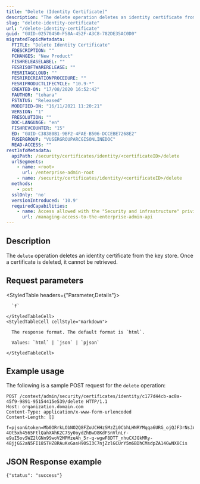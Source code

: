 ```yaml
---
title: "Delete (Identity Certificate)"
description: "The delete operation deletes an identity certificate from the deployment's key store."
slug: "delete-identity-certificate"
url: "/delete-identity-certificate"
guid: "GUID-02570450-F58A-452F-A3C8-782DE35AC0D0"
migratedTopicMetadata:
  FTITLE: "Delete Identity Certificate"
  FDESCRIPTION: ""
  FCHANGES: "New Product"
  FISHRELEASELABEL: ""
  FESRISOFTWARERELEASE: ""
  FESRITAGCLOUD: ""
  FESRIRECREATIONPROCEDURE: ""
  FESRIPRODUCTLIFECYCLE: "10.9-*"
  CREATED-ON: "17/08/2020 16:52:42"
  FAUTHOR: "tohara"
  FSTATUS: "Released"
  MODIFIED-ON: "16/11/2021 11:20:21"
  VERSION: "1"
  FRESOLUTION: ""
  DOC-LANGUAGE: "en"
  FISHREVCOUNTER: "15"
  ED: "GUID-C38380B1-9BF2-4FAE-B506-DCCEBE7268E2"
  FUSERGROUP: "VUSERGROUPARCGISONLINEDOC"
  READ-ACCESS: ""
restInfoMetadata:
  apiPath: /security/certificates/identity/<certificateID>/delete
  urlSegments:
    - name: <root>
      url: /enterprise-admin-root
    - name: /security/certificates/identity/<certificateID>/delete
  methods:
    - post
  sslOnly: 'no'
  versionIntroduced: '10.9'
  requiredCapabilities:
    - name: Access allowed with the "Security and infrastructure" privilege
      url: /managing-access-to-the-enterprise-admin-api
---
```


## Description

The `delete` operation deletes an identity certificate from the key store. Once a certificate is deleted, it cannot be retrieved.


##  Request parameters

<StyledTable headers={"Parameter,Details"}>
  <StyledTableRow>
    <StyledTableCell cellStyle="markdown">

      `f` 

    </StyledTableCell>
    <StyledTableCell cellStyle="markdown">

      The response format. The default format is `html`.

      Values: `html` | `json` | `pjson`

    </StyledTableCell>
  </StyledTableRow>
</StyledTable>


## Example usage

The following is a sample POST request for the `delete` operation:

```other
POST /context/admin/security/certificates/identity/c177d44cb-ac8a-45f9-9891-95154415e539/delete HTTP/1.1
Host: organization.domain.com
Content-Type: application/x-www-form-urlencoded
Content-Length: []

f=pjson&token=Mb0ORrkLObNO2Q8FZoUCHHzSMzZi0CbhLHNRYMqqa6URG_ojQJF3rNsJAfRB23MyCrLwSmuaHPUo4AEIrUuoH1-4Ot5xh4565FtlQahXAhK2C7Sy0oydZhBwD8KdFSnVlnLr-e9uI5ovSWZ2lGNn9SwoV2MPMzeAh_5r-q-wgwF8DTT_nhuCXJGkMRy-48jjGS2aN5FI18STHZ8RAuKxGasH90SI3C7njZzlGCUrY5m6BDhCMsdpZA14GwNX8Cis

```

## JSON Response example

```other
{"status": "success"}
```